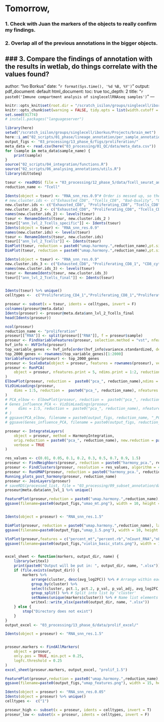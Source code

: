 # Tomorrow,
###  1. Check with Juan the markers of the objects to really confirm my findings.
###  2. Overlap all of the previous annotations in the bigger objects.
###  3. Compare the findings of annotation with the results in wetlab, do things correlate with the values found?
---
author: "Ivo Borkus"
date: "`r format(Sys.time(), '%d %B, %Y')`"
output:  
  pdf_document: default
  html_document:
    toc: true
    toc_depth: 2
title: "`r paste0('Immune compartment analysis of singlecellRNAseq samples')`"
---

```r
knitr::opts_knit$set(root.dir = "/scratch_isilon/groups/singlecell/iborkus/Projects/brain_met") # nolint
knitr::opts_chunk$set(warning = FALSE, tidy.opts = list(width.cutoff = 60), tidy = FALSE) # nolint
set.seed(91774)
# install.packages("languageserver")
```

```R
library(here)
setwd("/scratch_isilon/groups/singlecell/iborkus/Projects/brain_met")
here::i_am("02_scripts/01_phase/lineage_annotation/per_sample_annotation.rmd")
output_figs <- "03_processing/13_phase_6/figs/proliferation/"
meta_data <- read.csv(here("03_processing/01_QC/data/meta_data.csv"))
for (sample in meta_data$sample_name) {
    print(sample)
}
source("02_scripts/04_integration/functions.R")
source("02_scripts/06_analysing_annotations/utils.R")
library(dittoSeq)


```
```R
tseur <- readRDS( file = "03_processing/12_phase_5/data/Tcell_seurat_annotated.rds")
reduction_name <- "Tcell"

Idents(object = tseur) <- "RNA_snn_res.0.9"# Order is messed up, so the order of sizes does not correspond
# new.cluster.ids <- c("Exhausted_CD8", "Tcells_CD8", "Bad-Quality", "Unknown", "Unknown", "Proliferative_1", "Tcells_CD4", "Tcells_Naive", "Tregs", "Tregs_2", "NKs")
new.cluster.ids <- c("Exhausted_CD8", "Proliferating_CD8", "Tcells_CD8", "Unknown", "Unknown", "Proliferative_Tcells", "Tcells_CD4_Naive", "Unknown", "Tregs", "Tcells_CD4", "Tcells_CD4_proliferating","Tregs_2","NK")
new.cluster.ids_2 <- c("Exhausted_CD8", "Proliferating_CD8", "Tcells_CD8", "Unknown_1", "Unknown_2", "Proliferative_Tcells", "Tcells_CD4_Naive", "Unknown_3", "Tregs", "Tcells_CD4", "Tcells_CD4_proliferating","Tregs_2","NK")
names(new.cluster.ids_2) <- levels(tseur)
tseur <- RenameIdents(tseur, new.cluster.ids_2 )
tseur[["ann_lvl_2_Tcells_specific"]] <- Idents(tseur)
Idents(object = tseur) <- "RNA_snn_res.0.9"
names(new.cluster.ids) <- levels(tseur)
tseur <- RenameIdents(tseur, new.cluster.ids)
tseur[["ann_lvl_2_Tcells"]] <- Idents(tseur)
DimPlot(tseur, reduction = paste0("umap.harmony.",reduction_name),pt.size = 0.1, label = T, group.by = "ann_lvl_1_filtered") & NoAxes()
DimPlot(tseur, reduction = paste0("umap.harmony.",reduction_name),pt.size = 0.1, label = T, group.by = "ann_lvl_2_Tcells") & NoAxes()
```



```R
Idents(object = tseur) <- "RNA_snn_res.0.9"
new.cluster.ids_3 <- c("Exhausted_CD8", "Proliferating_CD8_1", "CD8_cytotoxic", "Bad_Quality", "Central_memory_2", "Proliferating_2", "Central_memory_CD4", "CD8_exhausted_2", "Tregs_1", "Tfh_cells", "Proliferating_CD4_1","Tregs_2","MAIT_NKT")
names(new.cluster.ids_3) <- levels(tseur)
tseur <- RenameIdents(tseur, new.cluster.ids_3)
tseur[["ann_lvl_2_Tcells_final"]] <- Idents(tseur)


Idents(tseur) %>% unique()
celltypes <-  c("Proliferating_CD4_1","Proliferating_CD8_1","Proliferating_2")

proseur <- subset(x = tseur, idents = celltypes, invert = F)
colnames(proseur@meta.data)
Idents(proseur) <- proseur@meta.data$ann_lvl_2_Tcells_final
head(Idents(proseur))


```





```R
ncol(proseur)
reduction_name <- "proliferation"
proseur[["RNA"]] <- split(proseur[["RNA"]], f = proseur$sample)
proseur <- FindVariableFeatures(proseur, selection.method = "vst", nfeatures = 2000, verbose = TRUE)
hvf_info <- HVFInfo(proseur)
top_variable_genes <- hvf_info[order(hvf_info$variance.standardized, decreasing = TRUE), ]
top_2000_genes <- rownames(top_variable_genes)[1:2000]
VariableFeatures(proseur) <- top_2000_genes
proseur <- ScaleData(object = proseur, features = rownames(proseur), verbose = FALSE)
proseur <- RunPCA(
    object = proseur, nfeatures.print = 5, ndims.print = 1:2, reduction.name = paste0("pca_", reduction_name)
)
ElbowPlot(proseur, reduction =  paste0("pca_", reduction_name),ndims = 50)
VizDimLoadings(proseur,
    dims = 1:5, reduction =  paste0("pca_", reduction_name), nfeatures = 15
)
# PCA_elbow <- ElbowPlot(proseur, reduction =  paste0("pca_", reduction_name),ndims = 50)
# Genes_influence_PCA <- VizDimLoadings(proseur,
#     dims = 1:5, reduction =  paste0("pca_", reduction_name), nfeatures = 15
# )
# ggsave(PCA_elbow, filename = paste0(output_figs, reduction_name, "_PCA_elbow_1.png"), width = 10, height= 10)
# ggsave(Genes_influence_PCA, filename = paste0(output_figs, reduction_name, "_PCA_loadings_1.png"), width = 15, height = 15)

proseur <- IntegrateLayers(
    object = proseur, method = HarmonyIntegration,
    orig.reduction = paste0("pca_", reduction_name), new.reduction = paste0("harmony_pca.", reduction_name),
    verbose = TRUE
)

res_values <- c(0.01, 0.05, 0.1, 0.2, 0.3, 0.5, 0.7, 0.9, 1.5)
proseur <- FindNeighbors(proseur, reduction = paste0("harmony_pca.", reduction_name), dims = 1:25)
proseur <- FindClusters(proseur, resolution = res_values, algorithm = 4)
proseur <- RunUMAP(proseur, reduction = paste0("harmony_pca.", reduction_name), dims = 1:25, reduction.name = paste0("umap.harmony.", reduction_name))
Running_plots_post_harmony(proseur, reduction_name)
proseur <- JoinLayers(proseur)
# saveRDS(processed_list, file = "03_processing/09_subset_annotation/data/processed_list.rds")
proseur@meta.data$ann_lvl_1 %>% unique()
```

```R

FeaturePlot(proseur,reduction = paste0("umap.harmony.",reduction_name), features = c("percent_mt")) & NoAxes()
ggsave(filename=paste0(output_figs,"umao_mt.png"), width = 10, height = 10)  


Idents(object = proseur) <- "RNA_snn_res.1.5"

DimPlot(proseur, reduction = paste0("umap.harmony.",reduction_name), label = T) & NoAxes()
ggsave(filename=paste0(output_figs,"umap_1.5.png"), width = 10, height = 10)  

VlnPlot(proseur,features = c("percent_mt","percent.rb","nCount_RNA","nFeature_RNA","doublet.score"))
ggsave(filename=paste0(output_figs,"violin_basic_stats.png"), width = 10, height = 10)  



```


```R
excel_sheet <- function(markers, output_dir, name) {
    library(writexl)
    print(paste0("Output will be put in: ", output_dir, name, ".xlsx"))
    if (file.exists(output_dir)) {
        markers %>%
            arrange(cluster, desc(avg_log2FC)) %>% # Arrange within each cluster
            group_by(cluster) %>%
            select(cluster, pct.1, pct.2, p_val, p_val_adj, avg_log2FC, gene) %>%
            group_split() %>% # Split into list by 'cluster'
            setNames(unique(markers$cluster)) %>% # Name list elements
            writexl::write_xlsx(paste0(output_dir, name, ".xlsx"))
    } else {
        stop("Directory does not exist")
    }
}
output_excel <- "03_processing/13_phase_6/data/prolif_excel/"

```

```R

Idents(object = proseur) <- "RNA_snn_res.1.5"


proseur.markers <- FindAllMarkers(
    object = proseur,
    only.pos = TRUE, min.pct = 0.25,
    logfc.threshold = 0.25
)
excel_sheet(proseur.markers, output_excel, "prolif_1.5")

FeaturePlot(proseur,reduction = paste0("umap.harmony.",reduction_name), features = c("CD4","CD8A","CD8B","CD3D","CD3E","NCAM1","KLRB1","SELL","CCR7","LEF1","TCF7","CXCL13"), order = TRUE) & NoAxes()
ggsave(filename=paste0(output_figs,"umap_features.png"), width = 15, height = 10)  

```

```R
Idents(object = proseur) <- "RNA_snn_res.0.05"
Idents(object = proseur) %>% unique()
celltypes <-  c("1")

proseur_high <- subset(x = proseur, idents = celltypes, invert = T)
proseur_low <- subset(x = proseur, idents = celltypes, invert = F)



```